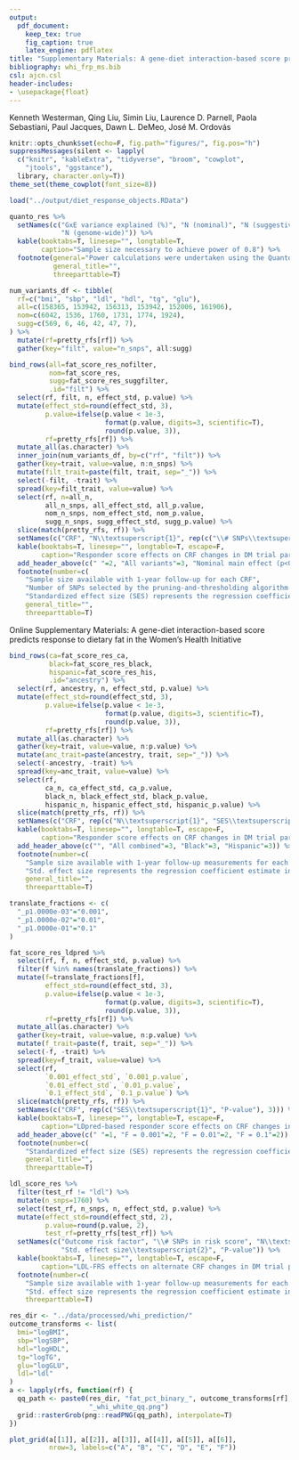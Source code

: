 ```yaml
---
output: 
  pdf_document:
    keep_tex: true
    fig_caption: true
    latex_engine: pdflatex
title: "Supplementary Materials: A gene-diet interaction-based score predicts response to dietary fat in the Women's Health Initiative"
bibliography: whi_frp_ms.bib
csl: ajcn.csl
header-includes: 
- \usepackage{float}
---
```


Kenneth Westerman, Qing Liu, Simin Liu, Laurence D. Parnell, Paola Sebastiani, Paul Jacques, Dawn L. DeMeo, José M. Ordovás

```r
knitr::opts_chunk$set(echo=F, fig.path="figures/", fig.pos="h")
suppressMessages(silent <- lapply(
  c("knitr", "kableExtra", "tidyverse", "broom", "cowplot",
    "jtools", "ggstance"), 
  library, character.only=T))
theme_set(theme_cowplot(font_size=8))
```

```r
load("../output/diet_response_objects.RData")
```

\newcommand{\beginsupplement}{%
        \setcounter{table}{0}
        \renewcommand{\thetable}{\arabic{table}}%
        \setcounter{figure}{0}
        \renewcommand{\thefigure}{\arabic{figure}}%
     }
\beginsupplement

```r
quanto_res %>%
  setNames(c("GxE variance explained (%)", "N (nominal)", "N (suggestive)", 
             "N (genome-wide)")) %>%
  kable(booktabs=T, linesep="", longtable=T,
        caption="Sample size necessary to achieve power of 0.8") %>%
  footnote(general="Power calculations were undertaken using the Quanto tool, with parameters set as follows: additive model, SNP main effect of 0.5% of trait variance, binary environment with 50% prevalence, and environmental effect explaining 10% of the trait variance.",
           general_title="",
           threeparttable=T)
```

```r
num_variants_df <- tibble(
  rf=c("bmi", "sbp", "ldl", "hdl", "tg", "glu"),
  all=c(158365, 153942, 156313, 153942, 152006, 161906),
  nom=c(6042, 1536, 1760, 1731, 1774, 1924),
  sugg=c(569, 6, 46, 42, 47, 7),
) %>%
  mutate(rf=pretty_rfs[rf]) %>%
  gather(key="filt", value="n_snps", all:sugg)

bind_rows(all=fat_score_res_nofilter,
          nom=fat_score_res,
          sugg=fat_score_res_suggfilter,
          .id="filt") %>%
  select(rf, filt, n, effect_std, p.value) %>%
  mutate(effect_std=round(effect_std, 3),
         p.value=ifelse(p.value < 1e-3, 
                        format(p.value, digits=3, scientific=T),
                        round(p.value, 3)),
         rf=pretty_rfs[rf]) %>%
  mutate_all(as.character) %>%
  inner_join(num_variants_df, by=c("rf", "filt")) %>%
  gather(key=trait, value=value, n:n_snps) %>%
  mutate(filt_trait=paste(filt, trait, sep="_")) %>%
  select(-filt, -trait) %>%
  spread(key=filt_trait, value=value) %>%
  select(rf, n=all_n,
         all_n_snps, all_effect_std, all_p.value,
         nom_n_snps, nom_effect_std, nom_p.value,
         sugg_n_snps, sugg_effect_std, sugg_p.value) %>%
  slice(match(pretty_rfs, rf)) %>%
  setNames(c("CRF", "N\\textsuperscript{1}", rep(c("\\# SNPs\\textsuperscript{2}", "SES\\textsuperscript{3}", "P-value"), 3))) %>%
  kable(booktabs=T, linesep="", longtable=T, escape=F,
        caption="Responder score effects on CRF changes in DM trial participants across main-effect filter thresholds") %>%
  add_header_above(c(" "=2, "All variants"=3, "Nominal main effect (p<0.05)"=3, "Suggestive main effect (p<1e-5)"=3)) %>%
  footnote(number=c(
    "Sample size available with 1-year follow-up for each CRF",
    "Number of SNPs selected by the pruning-and-thresholding algorithm for each CRF-threshold combination",
    "Standardized effect size (SES) represents the regression coefficient estimate in terms of CRF standard deviation per responder score standard deviation"),
    general_title="",
    threeparttable=T)
```

\newpage

Online Supplementary Materials: A gene-diet interaction-based score predicts response to dietary fat in the Women's Health Initiative

```r
bind_rows(ca=fat_score_res_ca,
          black=fat_score_res_black,
          hispanic=fat_score_res_his,
          .id="ancestry") %>%
  select(rf, ancestry, n, effect_std, p.value) %>%
  mutate(effect_std=round(effect_std, 3),
         p.value=ifelse(p.value < 1e-3, 
                        format(p.value, digits=3, scientific=T),
                        round(p.value, 3)),
         rf=pretty_rfs[rf]) %>%
  mutate_all(as.character) %>%
  gather(key=trait, value=value, n:p.value) %>%
  mutate(anc_trait=paste(ancestry, trait, sep="_")) %>%
  select(-ancestry, -trait) %>%
  spread(key=anc_trait, value=value) %>%
  select(rf,
         ca_n, ca_effect_std, ca_p.value,
         black_n, black_effect_std, black_p.value,
         hispanic_n, hispanic_effect_std, hispanic_p.value) %>%
  slice(match(pretty_rfs, rf)) %>%
  setNames(c("CRF", rep(c("N\\textsuperscript{1}", "SES\\textsuperscript{2}", "P-value"), 3))) %>%
  kable(booktabs=T, linesep="", longtable=T, escape=F,
        caption="Responder score effects on CRF changes in DM trial participants across ancestries") %>%
  add_header_above(c("", "All combined"=3, "Black"=3, "Hispanic"=3)) %>%
  footnote(number=c(
    "Sample size available with 1-year follow-up measurements for each CRF",
    "Std. effect size represents the regression coefficient estimate in terms of CRF standard deviation per responder score standard deviation"),
    general_title="",
    threeparttable=T)
```

```r
translate_fractions <- c(
  "_p1.0000e-03"="0.001",
  "_p1.0000e-02"="0.01",
  "_p1.0000e-01"="0.1"
)

fat_score_res_ldpred %>% 
  select(rf, f, n, effect_std, p.value) %>%
  filter(f %in% names(translate_fractions)) %>%
  mutate(f=translate_fractions[f],
         effect_std=round(effect_std, 3),
         p.value=ifelse(p.value < 1e-3, 
                        format(p.value, digits=3, scientific=T),
                        round(p.value, 3)),
         rf=pretty_rfs[rf]) %>%
  mutate_all(as.character) %>%
  gather(key=trait, value=value, n:p.value) %>%
  mutate(f_trait=paste(f, trait, sep="_")) %>%
  select(-f, -trait) %>%
  spread(key=f_trait, value=value) %>%
  select(rf,
         `0.001_effect_std`, `0.001_p.value`,
         `0.01_effect_std`, `0.01_p.value`,
         `0.1_effect_std`, `0.1_p.value`) %>%
  slice(match(pretty_rfs, rf)) %>%
  setNames(c("CRF", rep(c("SES\\textsuperscript{1}", "P-value"), 3))) %>%
  kable(booktabs=T, linesep="", longtable=T, escape=F,
        caption="LDpred-based responder score effects on CRF changes in DM trial participants across causal variant fractions (F)") %>%
  add_header_above(c(" "=1, "F = 0.001"=2, "F = 0.01"=2, "F = 0.1"=2)) %>%
  footnote(number=c(
    "Standardized effect size (SES) represents the regression coefficient estimate in terms of CRF standard deviation per responder score standard deviation"),
    general_title="",
    threeparttable=T)
```

```r
ldl_score_res %>%
  filter(test_rf != "ldl") %>%
  mutate(n_snps=1760) %>%
  select(test_rf, n_snps, n, effect_std, p.value) %>%
  mutate(effect_std=round(effect_std, 2),
         p.value=round(p.value, 2),
         test_rf=pretty_rfs[test_rf]) %>%
  setNames(c("Outcome risk factor", "\\# SNPs in risk score", "N\\textsuperscript{1}",
             "Std. effect size\\textsuperscript{2}", "P-value")) %>%
  kable(booktabs=T, linesep="", longtable=T, escape=F,
        caption="LDL-FRS effects on alternate CRF changes in DM trial participants") %>%
  footnote(number=c(
    "Sample size available with 1-year follow-up measurements for each CRF",
    "Std. effect size represents the regression coefficient estimate in terms of CRF standard deviation per responder score standard deviation"),
    threeparttable=T)
```

```r
res_dir <- "../data/processed/whi_prediction/"
outcome_transforms <- list(
  bmi="logBMI",
  sbp="logSBP",
  hdl="logHDL",
  tg="logTG",
  glu="logGLU",
  ldl="ldl"
)
a <- lapply(rfs, function(rf) {
  qq_path <- paste0(res_dir, "fat_pct_binary_", outcome_transforms[rf], 
                    "_whi_white_qq.png")
  grid::rasterGrob(png::readPNG(qq_path), interpolate=T)
})

plot_grid(a[[1]], a[[2]], a[[3]], a[[4]], a[[5]], a[[6]],
          nrow=3, labels=c("A", "B", "C", "D", "E", "F"))
```